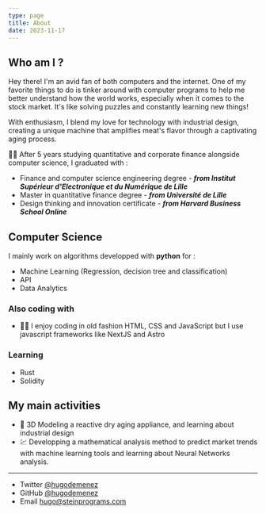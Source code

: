 ```yaml
---
type: page
title: About
date: 2023-11-17
---
```


## Who am I ?

Hey there! 
I'm an avid fan of both computers and the internet. 
One of my favorite things to do is tinker around with computer programs to help me better understand how the world works, especially when it comes to the stock market.
It's like solving puzzles and constantly learning new things!

With enthusiasm, I blend my love for technology with industrial design, creating a unique machine that amplifies meat's flavor through a captivating aging process.

:man_student: After 5 years studying quantitative and corporate finance alongside computer science, I graduated with :
* Finance and computer science engineering degree - ***from Institut Supérieur d'Electronique et du Numérique de Lille***
* Master in quantitative finance degree - ***from Université de Lille***
* Design thinking and innovation certificate - ***from Harvard Business School Online***

## Computer Science

I mainly work on algorithms developped with **python** for :

* Machine Learning (Regression, decision tree and classification)
* API
* Data Analytics

### Also coding with

* :man_technologist: I enjoy coding in old fashion HTML, CSS and JavaScript but I use javascript frameworks like NextJS and Astro

### Learning

* Rust
* Solidity

## My main activities

* :rocket: 3D Modeling a reactive dry aging appliance, and learning about industrial design
* :chart: Developping a mathematical analysis method to predict market trends with machine learning tools and learning about Neural Networks analysis.

---

- Twitter [@hugodemenez](https://twitter.com/hugodemenez)
- GitHub [@hugodemenez](https://github.com/hugodemenez)
- Email hugo@steinprograms.com
